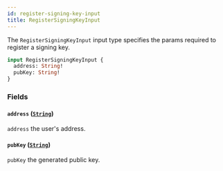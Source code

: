 ```yaml
---
id: register-signing-key-input
title: RegisterSigningKeyInput
---
```



The `RegisterSigningKeyInput` input type specifies the params required to register a signing key.

```graphql
input RegisterSigningKeyInput {
  address: String!
  pubKey: String!
}
```


### Fields

#### `address` ([`String`](/reference/scalars/string))

`address` the user's address.


#### `pubKey` ([`String`](/reference/scalars/string))

`pubKey` the generated public key.




